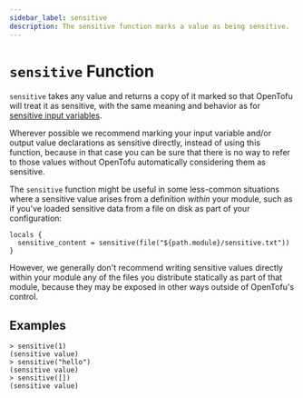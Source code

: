 ```yaml
---
sidebar_label: sensitive
description: The sensitive function marks a value as being sensitive.
---
```


# `sensitive` Function

`sensitive` takes any value and returns a copy of it marked so that OpenTofu
will treat it as sensitive, with the same meaning and behavior as for
[sensitive input variables](/docs/language/values/variables#suppressing-values-in-cli-output).

Wherever possible we recommend marking your input variable and/or output value
declarations as sensitive directly, instead of using this function, because in
that case you can be sure that there is no way to refer to those values without
OpenTofu automatically considering them as sensitive.

The `sensitive` function might be useful in some less-common situations where a
sensitive value arises from a definition _within_ your module, such as if you've
loaded sensitive data from a file on disk as part of your configuration:

```
locals {
  sensitive_content = sensitive(file("${path.module}/sensitive.txt"))
}
```

However, we generally don't recommend writing sensitive values directly within
your module any of the files you distribute statically as part of that module,
because they may be exposed in other ways outside of OpenTofu's control.

## Examples

```
> sensitive(1)
(sensitive value)
> sensitive("hello")
(sensitive value)
> sensitive([])
(sensitive value)
```

